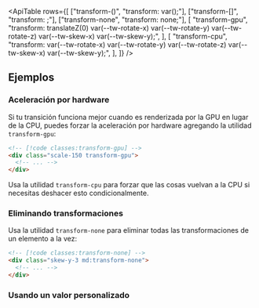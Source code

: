 

<ApiTable
  rows={[
    ["transform-(<custom-property>)", "transform: var(<custom-property>);"],
    ["transform-[<value>]", "transform: <value>;"],
    ["transform-none", "transform: none;"],
    [
      "transform-gpu",
      "transform: translateZ(0) var(--tw-rotate-x) var(--tw-rotate-y) var(--tw-rotate-z) var(--tw-skew-x) var(--tw-skew-y);",
    ],
    [
      "transform-cpu",
      "transform: var(--tw-rotate-x) var(--tw-rotate-y) var(--tw-rotate-z) var(--tw-skew-x) var(--tw-skew-y);",
    ],
  ]}
/>

## Ejemplos

### Aceleración por hardware

Si tu transición funciona mejor cuando es renderizada por la GPU en lugar de la CPU, puedes forzar la aceleración por hardware agregando la utilidad `transform-gpu`:

```html
<!-- [!code classes:transform-gpu] -->
<div class="scale-150 transform-gpu">
  <!-- ... -->
</div>
```

Usa la utilidad `transform-cpu` para forzar que las cosas vuelvan a la CPU si necesitas deshacer esto condicionalmente.

### Eliminando transformaciones

Usa la utilidad `transform-none` para eliminar todas las transformaciones de un elemento a la vez:

```html
<!-- [!code classes:transform-none] -->
<div class="skew-y-3 md:transform-none">
  <!-- ... -->
</div>
```

### Usando un valor personalizado

<UsingACustomValue utility="transform" value="matrix(1,2,3,4,5,6)" />
